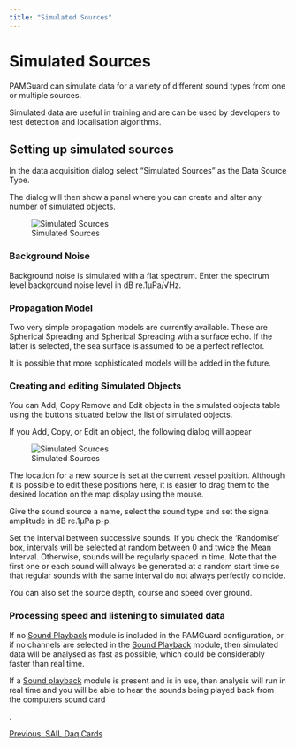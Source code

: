 ```yaml
---
title: "Simulated Sources"
---
```

Simulated Sources
=================

PAMGuard can simulate data for a variety of different sound types from one or multiple sources.

Simulated data are useful in training and are can be used by developers to test detection and localisation algorithms.

  

Setting up simulated sources
----------------------------

In the data acquisition dialog select "Simulated Sources" as the Data Source Type.

The dialog will then show a panel where you can create and alter any number of simulated objects.

![Simulated Sources](images/SimulatedSources.png)

### Background Noise

Background noise is simulated with a flat spectrum. Enter the spectrum level background noise level in dB re.1μPa/√Hz.

### Propagation Model

Two very simple propagation models are currently available. These are Spherical Spreading and Spherical Spreading with a surface echo. If the latter is selected, the sea surface is assumed to be a perfect reflector.

It is possible that more sophisticated models will be added in the future.

### Creating and editing Simulated Objects

You can Add, Copy Remove and Edit objects in the simulated objects table using the buttons situated below the list of simulated objects.

If you Add, Copy, or Edit an object, the following dialog will appear

![Simulated Sources](images/SimulatedSource.png)

The location for a new source is set at the current vessel position. Although it is possible to edit these positions here, it is easier to drag them to the desired location on the map display using the mouse.

Give the sound source a name, select the sound type and set the signal amplitude in dB re.1μPa p-p.

Set the interval between successive sounds. If you check the 'Randomise' box, intervals will be selected at random between 0 and twice the Mean Interval. Otherwise, sounds will be regularly spaced in time. Note that the first one or each sound will always be generated at a random start time so that regular sounds with the same interval do not always perfectly coincide.

You can also set the source depth, course and speed over ground.

### Processing speed and listening to simulated data

If no [Sound Playback](../../soundPlaybackHelp/docs/soundPlayback_soundPlayback.html) module is included in the PAMGuard configuration, or if no channels are selected in the [Sound Playback](../../soundPlaybackHelp/docs/soundPlayback_soundPlayback.html) module, then simulated data will be analysed as fast as possible, which could be considerably faster than real time.

If a [Sound playback](../../soundPlaybackHelp/docs/soundPlayback_soundPlayback.html) module is present and is in use, then analysis will run in real time and you will be able to hear the sounds being played back from the computers sound card

.  

[Previous: SAIL Daq Cards](SAILDaqCard.html)
